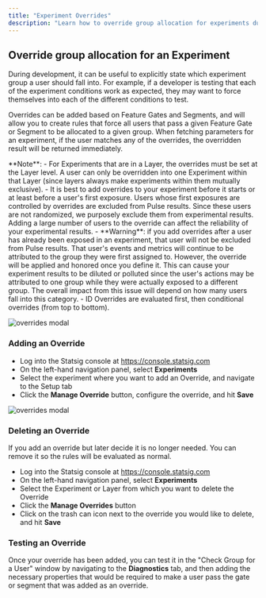 ```yaml
---
title: "Experiment Overrides"
description: "Learn how to override group allocation for experiments during development and testing."
---
```


## Override group allocation for an Experiment

During development, it can be useful to explicitly state which experiment group a user should fall into. For example, if a developer is testing that each of the experiment conditions work as expected, they may want to force themselves into each of the different conditions to test.

Overrides can be added based on Feature Gates and Segments, and will allow you to create rules that force all users that pass a given Feature Gate or Segment to be allocated to a given group. When fetching parameters for an experiment, if the user matches any of the overrides, the overridden result will be returned immediately.

<Info>
**Note**:
- For Experiments that are in a Layer, the overrides must be set at the Layer level. A user can only be overridden into one Experiment within that Layer (since layers always make experiments within them mutually exclusive).
- It is best to add overrides to your experiment before it starts or at least before a user's first exposure. Users whose first exposures are controlled by overrides are excluded from Pulse results. Since these users are not randomized, we purposely exclude them from experimental results. Adding a large number of users to the override can affect the reliability of your experimental results.
  - **Warning**: if you add overrides after a user has already been exposed in an experiment, that user will not be excluded from Pulse results. That user's events and metrics will continue to be attributed to the group they were first assigned to. However, the override will be applied and honored once you define it. This can cause your experiment results to be diluted or polluted since the user's actions may be attributed to one group while they were actually exposed to a different group. The overall impact from this issue will depend on how many users fall into this category.
- ID Overrides are evaluated first, then conditional overrides (from top to bottom).
</Info>

![overrides modal](/images/overrides-modal.png)

### Adding an Override

- Log into the Statsig console at https://console.statsig.com
- On the left-hand navigation panel, select **Experiments**
- Select the experiment where you want to add an Override, and navigate to the Setup tab
- Click the **Manage Override** button, configure the override, and hit **Save**

![overrides modal](/images/experiments/overrides-entry.png)

### Deleting an Override

If you add an override but later decide it is no longer needed. You can remove it so the rules will be evaluated as normal.

- Log into the Statsig console at https://console.statsig.com
- On the left-hand navigation panel, select **Experiments**
- Select the Experiment or Layer from which you want to delete the Override
- Click the **Manage Overrides** button
- Click on the trash can icon next to the override you would like to delete, and hit **Save**

### Testing an Override

Once your override has been added, you can test it in the "Check Group for a User" window by navigating to the **Diagnostics** tab, and then adding the necessary properties that would be required to make a user pass the gate or segment that was added as an override.
